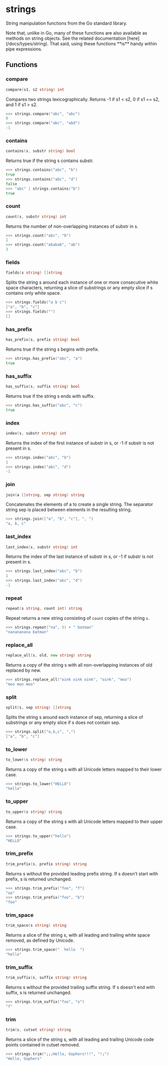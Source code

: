 
# strings

String manipulation functions from the Go standard library.

<Callout type="info" emoji="ℹ️">
    Note that, unlike in Go, many of these functions are also available as
    methods on string objects. See the related documentation [here](/docs/types/string). That said, using these functions **is** handy within pipe expressions.
</Callout>

## Functions

### compare

```go filename="Function signature"
compare(s1, s2 string) int
```

Compares two strings lexicographically. Returns -1 if s1 < s2, 0 if s1 == s2, and 1 if s1 > s2.

```go copy filename="Example"
>>> strings.compare("abc", "abc")
0
>>> strings.compare("abc", "abd")
-1
```

### contains

```go filename="Function signature"
contains(s, substr string) bool
```

Returns true if the string s contains substr.

```go copy filename="Example"
>>> strings.contains("abc", "b")
true
>>> strings.contains("abc", "d")
false
>>> "abc" | strings.contains("b")
true
```

### count

```go filename="Function signature"
count(s, substr string) int
```

Returns the number of non-overlapping instances of substr in s.

```go copy filename="Example"
>>> strings.count("abc", "b")
1
>>> strings.count("ababab", "ab")
3
```

### fields

```go filename="Function signature"
fields(s string) []string
```

Splits the string s around each instance of one or more consecutive white space
characters, returning a slice of substrings or any empty slice if s contains only
white space.

```go copy filename="Example"
>>> strings.fields("a b c")
["a", "b", "c"]
>>> strings.fields("")
[]
```

### has_prefix

```go filename="Function signature"
has_prefix(s, prefix string) bool
```

Returns true if the string s begins with prefix.

```go copy filename="Example"
>>> strings.has_prefix("abc", "a")
true
```

### has_suffix

```go filename="Function signature"
has_suffix(s, suffix string) bool
```

Returns true if the string s ends with suffix.

```go copy filename="Example"
>>> strings.has_suffix("abc", "c")
true
```

### index

```go filename="Function signature"
index(s, substr string) int
```

Returns the index of the first instance of substr in s, or -1 if substr is not
present in s.

```go copy filename="Example"
>>> strings.index("abc", "b")
1
>>> strings.index("abc", "d")
-1
```

### join

```go filename="Function signature"
join(a []string, sep string) string
```

Concatenates the elements of a to create a single string. The separator string
sep is placed between elements in the resulting string.

```go copy filename="Example"
>>> strings.join(["a", "b", "c"], ", ")
"a, b, c"
```

### last_index

```go filename="Function signature"
last_index(s, substr string) int
```

Returns the index of the last instance of substr in s, or -1 if substr is not
present in s.

```go copy filename="Example"
>>> strings.last_index("abc", "b")
1
>>> strings.last_index("abc", "d")
-1
```

### repeat

```go filename="Function signature"
repeat(s string, count int) string
```

Repeat returns a new string consisting of `count` copies of the string `s`.

```go copy filename="Example"
>>> strings.repeat("na", 5) + " batman"
"nanananana batman"
```

### replace_all

```go filename="Function signature"
replace_all(s, old, new string) string
```

Returns a copy of the string s with all non-overlapping instances of old
replaced by new.

```go copy filename="Example"
>>> strings.replace_all("oink oink oink", "oink", "moo")
"moo moo moo"
```

### split

```go filename="Function signature"
split(s, sep string) []string
```

Splits the string s around each instance of sep, returning a slice of
substrings or any empty slice if s does not contain sep.

```go copy filename="Example"
>>> strings.split("a,b,c", ",")
["a", "b", "c"]
```

### to_lower

```go filename="Function signature"
to_lower(s string) string
```

Returns a copy of the string s with all Unicode letters mapped to their lower
case.

```go copy filename="Example"
>>> strings.to_lower("HELLO")
"hello"
```

### to_upper

```go filename="Function signature"
to_upper(s string) string
```

Returns a copy of the string s with all Unicode letters mapped to their upper
case.

```go copy filename="Example"
>>> strings.to_upper("hello")
"HELLO"
```

### trim_prefix

```go filename="Function signature"
trim_prefix(s, prefix string) string
```

Returns s without the provided leading prefix string. If s doesn't start with
prefix, s is returned unchanged.

```go copy filename="Example"
>>> strings.trim_prefix("foo", "f")
"oo"
>>> strings.trim_prefix("foo", "b")
"foo"
```

### trim_space

```go filename="Function signature"
trim_space(s string) string
```

Returns a slice of the string s, with all leading and trailing white space
removed, as defined by Unicode.

```go copy filename="Example"
>>> strings.trim_space("  hello  ")
"hello"
```

### trim_suffix

```go filename="Function signature"
trim_suffix(s, suffix string) string
```

Returns s without the provided trailing suffix string. If s doesn't end with
suffix, s is returned unchanged.

```go copy filename="Example"
>>> strings.trim_suffix("foo", "o")
"f"
```

### trim

```go filename="Function signature"
trim(s, cutset string) string
```

Returns a slice of the string s, with all leading and trailing Unicode code
points contained in cutset removed.

```go copy filename="Example"
>>> strings.trim("¡¡¡Hello, Gophers!!!", "!¡")
"Hello, Gophers"
```
